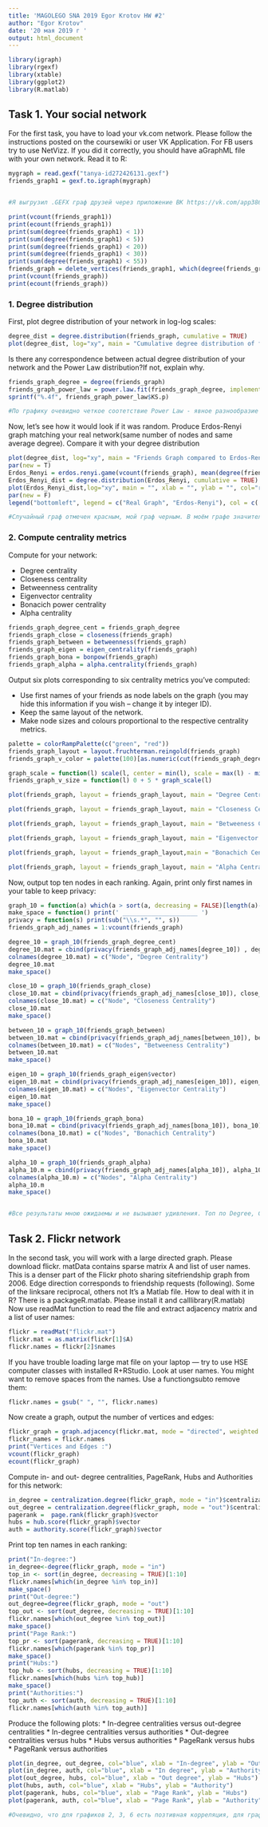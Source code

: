 ```yaml
---
title: 'MAGOLEGO SNA 2019 Egor Krotov HW #2'
author: "Egor Krotov"
date: '20 мая 2019 г '
output: html_document
---
```


```r
library(igraph)
library(rgexf)
library(xtable)
library(ggplot2)
library(R.matlab)
```

## Task 1. Your social network

For the first task, you have to load your vk.com network. Please follow the instructions posted on the coursewiki or user VK Application. For FB users try to use NetVizz. If you did it correctly, you should have aGraphML file with your own network. Read it to R:

```r
mygraph = read.gexf("tanya-id272426131.gexf")
friends_graph1 = gexf.to.igraph(mygraph)


#Я выгрузил .GEFX граф друзей через приложение ВК https://vk.com/app3861133. Мой файл состоящий из 142 друзей весит 142кб выгружался примерно 5 минут. I downloaded the .GEFX friends graph through the VK app https://vk.com/app3861133. My file consisting of 142 friends weighs 142kb unloaded about 5 minutes.
```


```r
print(vcount(friends_graph1))
print(ecount(friends_graph1))
print(sum(degree(friends_graph1) < 1))
print(sum(degree(friends_graph1) < 5))
print(sum(degree(friends_graph1) < 20))
print(sum(degree(friends_graph1) < 30))
print(sum(degree(friends_graph1) < 55))
friends_graph = delete_vertices(friends_graph1, which(degree(friends_graph1) < 120))
print(vcount(friends_graph))
print(ecount(friends_graph))
```


### 1. Degree distribution

First, plot degree distribution of your network in log-log scales:
```r
degree_dist = degree.distribution(friends_graph, cumulative = TRUE)
plot(degree_dist, log="xy", main = "Cumulative degree distribution of friends network in log-log scale", xlab = "Node Degree", ylab = "Frequency")
```

Is there any correspondence between actual degree distribution of your network and the Power Law distribution?If not, explain why.
```r
friends_graph_degree = degree(friends_graph)
friends_graph_power_law = power.law.fit(friends_graph_degree, implementation = "plfit")
sprintf("%.4f", friends_graph_power_law$KS.p)

#По графику очевидно четкое соотетствие Power Law - явное разнообразие по "популярности". И по результатам теста Power Law соответствует распределению степеней на 0.9621. According to the GRAPH, a clear correspondence of Power Law is obvious - a clear variety in “popularity”. And according to the results of the Power Law test corresponds to the distribution of degrees to 0.9621
```

Now, let’s see how it would look if it was random. Produce Erdos-Renyi graph matching your real network(same number of nodes and same average degree). Compare it with your degree distribution

```r
plot(degree_dist, log="xy", main = "Friends Graph compared to Erdos-Renyi",xlab = "Node Degree", ylab = "Frequency")
par(new = T)
Erdos_Renyi = erdos.renyi.game(vcount(friends_graph), mean(degree(friends_graph))/vcount(friends_graph)/2, type = "gnp", directed = TRUE)
Erdos_Renyi_dist = degree.distribution(Erdos_Renyi, cumulative = TRUE)
plot(Erdos_Renyi_dist,log="xy", main = "", xlab = "", ylab = "", col="red", axes = F)
par(new = F)
legend("bottomleft", legend = c("Real Graph", "Erdos-Renyi"), col = c('black', 'red'), lty = 3)

#Случайный граф отмечен красным, мой граф черным. В моём графе значительное количество вершин имеет степень 40+, в то время как в случайном графе больше узлов с меньшей степенью до 50. The random graph is marked red, my graph is black. In my graph, a significant number of vertices has a degree of 40+, while in a random graph there are more nodes with a lower degree up to 50
```

### 2. Compute centrality metrics

Compute for your network: 

* Degree centrality
* Closeness centrality
* Betweenness centrality
* Eigenvector centrality
* Bonacich power centrality
* Alpha centrality

```r
friends_graph_degree_cent = friends_graph_degree
friends_graph_close = closeness(friends_graph)
friends_graph_between = betweenness(friends_graph)
friends_graph_eigen = eigen_centrality(friends_graph)
friends_graph_bona = bonpow(friends_graph)
friends_graph_alpha = alpha.centrality(friends_graph)
```

Output six plots corresponding to six centrality metrics you've computed: 

* Use first names of your friends as node labels on the graph (you may hide this information if you wish -- change it by integer ID).
* Keep the same layout of the network.
* Make node sizes and colours proportional to the respective centrality metrics.

```r
palette = colorRampPalette(c("green", "red"))
friends_graph_layout = layout.fruchterman.reingold(friends_graph)
friends_graph_v_color = palette(100)[as.numeric(cut(friends_graph_degree_cent, breaks = 100))]

graph_scale = function(l) scale(l, center = min(l), scale = max(l) - min(l))
friends_graph_v_size = function(l) 0 + 5 * graph_scale(l)

plot(friends_graph, layout = friends_graph_layout, main = "Degree Centrality", edge.curved=autocurve.edges(friends_graph),edge.width = 0.3, edge.arrow.size = 0.3,vertex.color = friends_graph_v_color, vertex.size = friends_graph_v_size(friends_graph_degree_cent))

plot(friends_graph, layout = friends_graph_layout, main = "Closeness Centrality", vertex.color = friends_graph_v_color, vertex.size = friends_graph_v_size(friends_graph_close))

plot(friends_graph, layout = friends_graph_layout, main = "Betweeness Centrality",vertex.color = friends_graph_v_color, vertex.size = friends_graph_v_size(friends_graph_between))

plot(friends_graph, layout = friends_graph_layout, main = "Eigenvector Centrality",vertex.color = friends_graph_v_color, vertex.size = friends_graph_v_size(friends_graph_eigen$vector))

plot(friends_graph, layout = friends_graph_layout,main = "Bonachich Centrality", vertex.color = friends_graph_v_color, vertex.size = friends_graph_v_size(friends_graph_bona))

plot(friends_graph, layout = friends_graph_layout, main = "Alpha Centrality", vertex.color = friends_graph_v_color, vertex.size = friends_graph_v_size(friends_graph_alpha))

```

Now, output top ten nodes in each ranking. Again, print only first names in your table to keep privacy:

```r
graph_10 = function(a) which(a > sort(a, decreasing = FALSE)[length(a)-10])
make_space = function() print(' _____________________ ')
privacy = function(s) print(sub("\\s.*", "", s))
friends_graph_adj_names = 1:vcount(friends_graph)

degree_10 = graph_10(friends_graph_degree_cent)
degree_10.mat = cbind(privacy(friends_graph_adj_names[degree_10]) , degree_10)
colnames(degree_10.mat) = c("Node", "Degree Centrality")
degree_10.mat
make_space()

close_10 = graph_10(friends_graph_close)
close_10.mat = cbind(privacy(friends_graph_adj_names[close_10]), close_10)
colnames(close_10.mat) = c("Node", "Closeness Centrality")
close_10.mat
make_space()

between_10 = graph_10(friends_graph_between)
between_10.mat = cbind(privacy(friends_graph_adj_names[between_10]), between_10)
colnames(between_10.mat) = c("Nodes", "Betweeness Centrality")
between_10.mat
make_space()

eigen_10 = graph_10(friends_graph_eigen$vector)
eigen_10.mat = cbind(privacy(friends_graph_adj_names[eigen_10]), eigen_10)
colnames(eigen_10.mat) = c("Nodes", "Eigenvector Centrality")
eigen_10.mat
make_space()

bona_10 = graph_10(friends_graph_bona)
bona_10.mat = cbind(privacy(friends_graph_adj_names[bona_10]), bona_10)
colnames(bona_10.mat) = c("Nodes", "Bonachich Centrality")
bona_10.mat
make_space()

alpha_10 = graph_10(friends_graph_alpha)
alpha_10.m = cbind(privacy(friends_graph_adj_names[alpha_10]), alpha_10)
colnames(alpha_10.m) = c("Nodes", "Alpha Centrality")
alpha_10.m
make_space()


#Все результаты мною ожидаемы и не вызывают удивления. Топ по Degree, Closeness и Betweeness - Tatyana моя девушка на протяжении 2-х лет и одновременно профорг факультета моего прошлого университета, это объсняет такие выскоие показатели. По Alpha и Bonachich - Valeria, т.к. она организатор двух сезонов всероссийской олимпиады и зимних школ, на которых я познакомился со многими людьми. Eigenvector - топ это Alexey, он был предыдущим профоргом факультета до Tatyana на протяжении 2-х лет и своими значительными связями определил этот коэффициент. All results are expected by me and are not surprising. Top by Degree, Closeness and Betweeness - Tatyana is my girlfriend for 2 years and at the same time a member of the faculty of my past university, this explains such high numbers. According to Alpha and Bonachich - Valeria, because She is the organizer of two seasons of the All-Russian Olympiad and winter schools, where I met many people. Eigenvector - this is Alexey's top, he was a previous faculty member before Tatyana for 2 years and determined this factor with his significant connections.
```

## Task 2. Flickr network

In the second task, you will work with a large directed graph.
Please download flickr.
matData contains sparse matrix A and list of user names. This is a denser part of the Flickr photo sharing sitefriendship graph from 2006. Edge direction corresponds to friendship requests (following). Some of the linksare reciprocal, others not
It’s a Matlab file.  How to deal with it in R? There is a packageR.matlab.  Please install it and calllibrary(R.matlab)
Now use readMat function to read the file and extract adjacency matrix and a list of user names:

```r
flickr = readMat("flickr.mat")
flickr.mat = as.matrix(flickr[1]$A)
flickr.names = flickr[2]$names
```

If you have trouble loading large mat file on your laptop — try to use HSE computer classes with installed R+RStudio.
Look at user names. You might want to remove spaces from the names. Use a functiongsubto remove them:

```r
flickr.names = gsub(" ", "", flickr.names)
```

Now create a graph, output the number of vertices and edges:

```r
flickr_graph = graph.adjacency(flickr.mat, mode = "directed", weighted = NULL)
flickr_names = flickr.names
print("Vertices and Edges :")
vcount(flickr_graph)
ecount(flickr_graph)
```

Compute in- and out- degree centralities, PageRank, Hubs and Authorities for this network:

```r
in_degree = centralization.degree(flickr_graph, mode = "in")$centralization
out_degree = centralization.degree(flickr_graph, mode = "out")$centralization
pagerank =  page.rank(flickr_graph)$vector
hubs = hub.score(flickr_graph)$vector
auth = authority.score(flickr_graph)$vector
```

Print top ten names in each ranking:

```r
print("In-degree:")
in_degree<-degree(flickr_graph, mode = "in")
top_in <- sort(in_degree, decreasing = TRUE)[1:10]
flickr.names[which(in_degree %in% top_in)]
make_space()
print("Out-degree:")
out_degree=degree(flickr_graph, mode = "out")
top_out <- sort(out_degree, decreasing = TRUE)[1:10]
flickr.names[which(out_degree %in% top_out)]
make_space()
print("Page Rank:")
top_pr <- sort(pagerank, decreasing = TRUE)[1:10]
flickr.names[which(pagerank %in% top_pr)]
make_space()
print("Hubs:")
top_hub <- sort(hubs, decreasing = TRUE)[1:10]
flickr.names[which(hubs %in% top_hub)]
make_space()
print("Authorities:")
top_auth <- sort(auth, decreasing = TRUE)[1:10]
flickr.names[which(auth %in% top_auth)]

```


Produce the following plots:
* In-degree centralities versus out-degree centralities
* In-degree centralities versus authorities
* Out-degree centralities versus hubs
* Hubs versus authorities
* PageRank versus hubs
* PageRank versus authorities

```r
plot(in_degree, out_degree, col="blue", xlab = "In-degree", ylab = "Out-degree")
plot(in_degree, auth, col="blue", xlab = "In degree", ylab = "Authority")
plot(out_degree, hubs, col="blue", xlab = "Out degree", ylab = "Hubs")
plot(hubs, auth, col="blue", xlab = "Hubs", ylab = "Authority")
plot(pagerank, hubs, col="blue", xlab = "Page Rank", ylab = "Hubs")
plot(pagerank, auth, col="blue", xlab = "Page Rank", ylab = "Authority")

#Очевидно, что для графиков 2, 3, 6 есть позтивная корреляция, для графиков 1, 4, 5 она отсутствует. И для каждого изображения есть заметные выбросы, хотя в целом пристуствует демонстрация хорошей социальной активности и общения между пользователями. Второй плот говорит о нарастании популярности у хайповых вещей. Последний плот показывает высокую корреляцию потому что оба показателя отображают похожую по сути информацию о связях. It is obvious that for graphs 2, 3, 6 there is a positive correlation, for graphs 1, 4, 5 it is absent. I want to say that the demonstration of good social activity and communication between users. The second raft is talking about the harak things. This is due to the fact that everyone connects with each other.
```








